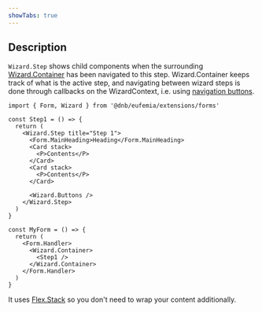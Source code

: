 ```yaml
---
showTabs: true
---
```


## Description

`Wizard.Step` shows child components when the surrounding [Wizard.Container](/uilib/extensions/forms/extended-features/Wizard/Container/) has been navigated to this step. Wizard.Container keeps track of what is the active step, and navigating between wizard steps is done through callbacks on the WizardContext, i.e. using [navigation buttons](/uilib/extensions/forms/extended-features/Wizard/Buttons/).

```tsx
import { Form, Wizard } from '@dnb/eufemia/extensions/forms'

const Step1 = () => {
  return (
    <Wizard.Step title="Step 1">
      <Form.MainHeading>Heading</Form.MainHeading>
      <Card stack>
        <P>Contents</P>
      </Card>
      <Card stack>
        <P>Contents</P>
      </Card>

      <Wizard.Buttons />
    </Wizard.Step>
  )
}

const MyForm = () => {
  return (
    <Form.Handler>
      <Wizard.Container>
        <Step1 />
      </Wizard.Container>
    </Form.Handler>
  )
}
```

It uses [Flex.Stack](/uilib/layout/flex/stack/) so you don't need to wrap your content additionally.

